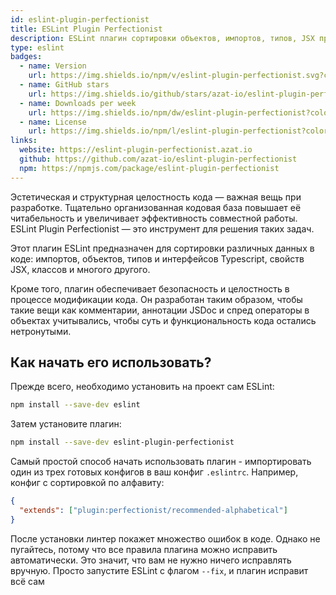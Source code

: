 ```yaml
---
id: eslint-plugin-perfectionist
title: ESLint Plugin Perfectionist
description: ESLint плагин сортировки объектов, импортов, типов, JSX пропсов и др.
type: eslint
badges:
  - name: Version
    url: https://img.shields.io/npm/v/eslint-plugin-perfectionist.svg?color=f6bd40&labelColor=181818
  - name: GitHub stars
    url: https://img.shields.io/github/stars/azat-io/eslint-plugin-perfectionist?style=flat&color=f6bd40&labelColor=181818
  - name: Downloads per week
    url: https://img.shields.io/npm/dw/eslint-plugin-perfectionist?color=f6bd40&labelColor=181818
  - name: License
    url: https://img.shields.io/npm/l/eslint-plugin-perfectionist?color=f6bd40&labelColor=181818
links:
  website: https://eslint-plugin-perfectionist.azat.io
  github: https://github.com/azat-io/eslint-plugin-perfectionist
  npm: https://npmjs.com/package/eslint-plugin-perfectionist
---
```


Эстетическая и структурная целостность кода — важная вещь при разработке. Тщательно организованная кодовая база повышает её читабельность и увеличивает эффективность совместной работы. ESLint Plugin Perfectionist — это инструмент для решения таких задач.

Этот плагин ESLint предназначен для сортировки различных данных в коде: импортов, объектов, типов и интерфейсов Typescript, свойств JSX, классов и многого другого.

Кроме того, плагин обеспечивает безопасность и целостность в процессе модификации кода. Он разработан таким образом, чтобы такие вещи как комментарии, аннотации JSDoc и спред операторы в объектах учитывались, чтобы суть и функциональность кода остались нетронутыми.

## Как начать его использовать?

Прежде всего, необходимо установить на проект сам ESLint:

```sh
npm install --save-dev eslint
```

Затем установите плагин:

```sh
npm install --save-dev eslint-plugin-perfectionist
```

Самый простой способ начать использовать плагин - импортировать один из трех готовых конфигов в ваш конфиг `.eslintrc`. Например, конфиг с сортировкой по алфавиту:

```json
{
  "extends": ["plugin:perfectionist/recommended-alphabetical"]
}
```

После установки линтер покажет множество ошибок в коде. Однако не пугайтесь, потому что все правила плагина можно исправить автоматически. Это значит, что вам не нужно ничего исправлять вручную. Просто запустите ESLint с флагом `--fix`, и плагин исправит всё сам
